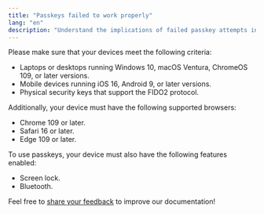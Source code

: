 ```yaml
---
title: "Passkeys failed to work properly"
lang: "en"
description: "Understand the implications of failed passkey attempts in Cobo and the steps to resolve issues for secure account access."
---
```



Please make sure that your devices meet the following criteria:
- Laptops or desktops running Windows 10, macOS Ventura, ChromeOS 109, or later versions.
- Mobile devices running iOS 16, Android 9, or later versions.
- Physical security keys that support the FIDO2 protocol.

Additionally, your device must have the following supported browsers:
- Chrome 109 or later.
- Safari 16 or later.
- Edge 109 or later.

To use passkeys, your device must also have the following features enabled:
- Screen lock.
- Bluetooth.

<Tip>Feel free to [share your feedback](https://forms.zohopublic.com/cobo/form/DocumentFeedbackForm/formperma/QvLOhxJv1_JMsJ-1dleZ8Itb_7rzN-LtgvsDdxosoVI?referrername=manuals) to improve our documentation!</Tip>